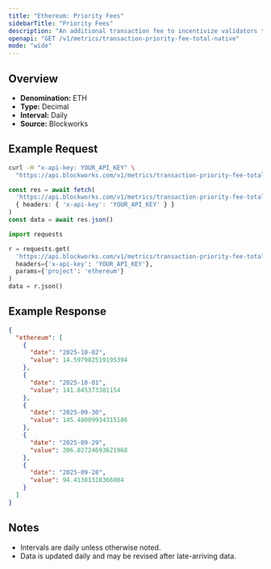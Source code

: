 ```yaml
---
title: "Ethereum: Priority Fees"
sidebarTitle: "Priority Fees"
description: "An additional transaction fee to incentivize validators to prioritize and execute transactions."
openapi: "GET /v1/metrics/transaction-priority-fee-total-native"
mode: "wide"
---
```


## Overview

- **Denomination:** ETH
- **Type:** Decimal
- **Interval:** Daily
- **Source:** Blockworks

## Example Request

<CodeGroup>

```bash cURL
curl -H "x-api-key: YOUR_API_KEY" \
  "https://api.blockworks.com/v1/metrics/transaction-priority-fee-total-native?project=ethereum"
```

```typescript TypeScript
const res = await fetch(
  'https://api.blockworks.com/v1/metrics/transaction-priority-fee-total-native?project=ethereum',
  { headers: { 'x-api-key': 'YOUR_API_KEY' } }
)
const data = await res.json()
```

```python Python
import requests

r = requests.get(
  'https://api.blockworks.com/v1/metrics/transaction-priority-fee-total-native',
  headers={'x-api-key': 'YOUR_API_KEY'},
  params={'project': 'ethereum'}
)
data = r.json()
```

</CodeGroup>

## Example Response

```json
{
  "ethereum": [
    {
      "date": "2025-10-02",
      "value": 14.597982519195394
    },
    {
      "date": "2025-10-01",
      "value": 141.845373381154
    },
    {
      "date": "2025-09-30",
      "value": 145.48009934315186
    },
    {
      "date": "2025-09-29",
      "value": 206.02724693621968
    },
    {
      "date": "2025-09-28",
      "value": 94.41381318366084
    }
  ]
}
```

## Notes
- Intervals are daily unless otherwise noted.
- Data is updated daily and may be revised after late-arriving data.